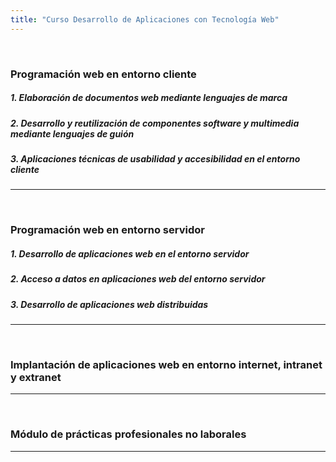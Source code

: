 ```yaml
---
title: "Curso Desarrollo de Aplicaciones con Tecnología Web"
---
```


|
|

### Programación web en entorno cliente

##### 1. Elaboración de documentos web mediante lenguajes de marca
##### 2. Desarrollo y reutilización de componentes software y multimedia mediante lenguajes de guión
##### 3. Aplicaciones técnicas de usabilidad y accesibilidad en el entorno cliente


----------------------

|
|


### Programación web en entorno servidor

##### 1. Desarrollo de aplicaciones web en el entorno servidor
##### 2. Acceso a datos en aplicaciones web del entorno servidor
##### 3. Desarrollo de aplicaciones web distribuidas


----------------------

|
|


### Implantación de aplicaciones web en entorno internet, intranet y extranet


----------------------

|
|


### Módulo de prácticas profesionales no laborales


----------------------

|
|



